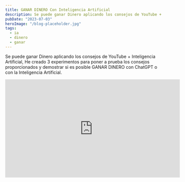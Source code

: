 ```yaml
---
title: GANAR DINERO Con Inteligencia Artificial
description: Se puede ganar Dinero aplicando los consejos de YouTube + Inteligencia Artificial
pubDate: "2023-07-03"
heroImage: "/blog-placeholder.jpg"
tags:
  - ia
  - dinero
  - ganar
---
```


Se puede ganar Dinero aplicando los consejos de YouTube + Inteligencia Artificial, He creado 3 experimentos para poner a prueba los consejos proporcionados y demostrar si es posible GANAR DINERO con ChatGPT o con la Inteligencia Artificial.

<div class="video-wrapper">
  <iframe
    width="560"
    height="315"
    src="https://www.youtube.com/embed/duEHxxqQVcc"
    title="YouTube video player"
    frameborder="0"
    allow="accelerometer; autoplay; clipboard-write; encrypted-media; gyroscope; picture-in-picture; web-share"
    allowfullscreen
  ></iframe>
</div>
